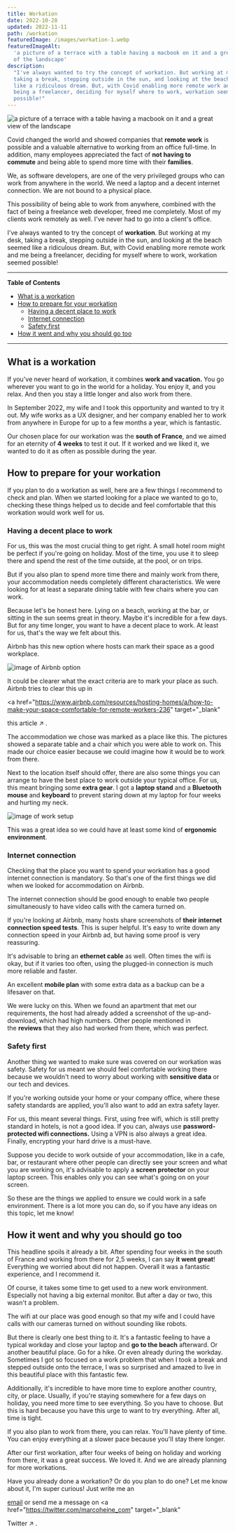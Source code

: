 ```yaml
---
title: Workation
date: 2022-10-28
updated: 2022-11-11
path: /workation
featuredImage: /images/workation-1.webp
featuredImageAlt:
  'a picture of a terrace with a table having a macbook on it and a great view
  of the landscape'
description:
  "I've always wanted to try the concept of workation. But working at my desk,
  taking a break, stepping outside in the sun, and looking at the beach seemed
  like a ridiculous dream. But, with Covid enabling more remote work and me
  being a freelancer, deciding for myself where to work, workation seemed
  possible!"
---
```


![a picture of a terrace with a table having a macbook on it and a great view of the landscape](/images/workation-1.webp)

Covid changed the world and showed companies that **remote work** is possible
and a valuable alternative to working from an office full-time. In addition,
many employees appreciated the fact of **not having to commute** and being able
to spend more time with their **families**.

We, as software developers, are one of the very privileged groups who can work
from anywhere in the world. We need a laptop and a decent internet connection.
We are not bound to a physical place.

This possibility of being able to work from anywhere, combined with the fact of
being a freelance web developer, freed me completely. Most of my clients work
remotely as well. I've never had to go into a client's office.

I've always wanted to try the concept of **workation**. But working at my desk,
taking a break, stepping outside in the sun, and looking at the beach seemed
like a ridiculous dream. But, with Covid enabling more remote work and me being
a freelancer, deciding for myself where to work, workation seemed possible!

---

**Table of Contents**

- [What is a workation](#what-is-a-workation)
- [How to prepare for your workation](#how-to-prepare-for-your-workation)
  - [Having a decent place to work](#having-a-decent-place-to-work)
  - [Internet connection](#internet-connection)
  - [Safety first](#safety-first)
- [How it went and why you should go too](#how-it-went-and-why-you-should-go-too)

---

## What is a workation <a name="what-is-a-workation"></a>

If you've never heard of workation, it combines **work and vacation.** You go
wherever you want to go in the world for a holiday. You enjoy it, and you relax.
And then you stay a little longer and also work from there.

In September 2022, my wife and I took this opportunity and wanted to try it out.
My wife works as a UX designer, and her company enabled her to work from
anywhere in Europe for up to a few months a year, which is fantastic.

Our chosen place for our workation was the **south of France**, and we aimed for
an eternity of **4 weeks** to test it out. If it worked and we liked it, we
wanted to do it as often as possible during the year.

## How to prepare for your workation <a name="how-to-prepare-for-your-workation"></a>

If you plan to do a workation as well, here are a few things I recommend to
check and plan. When we started looking for a place we wanted to go to, checking
these things helped us to decide and feel comfortable that this workation would
work well for us.

### Having a decent place to work <a name="having-a-decent-place-to-work"></a>

For us, this was the most crucial thing to get right. A small hotel room might
be perfect if you're going on holiday. Most of the time, you use it to sleep
there and spend the rest of the time outside, at the pool, or on trips.

But if you also plan to spend more time there and mainly work from there, your
accommodation needs completely different characteristics. We were looking for at
least a separate dining table with few chairs where you can work.

Because let's be honest here. Lying on a beach, working at the bar, or sitting
in the sun seems great in theory. Maybe it's incredible for a few days. But for
any time longer, you want to have a decent place to work. At least for us,
that's the way we felt about this.

Airbnb has this new option where hosts can mark their space as a good workplace.

![image of Airbnb option](/images/airbnb-dedicated-workspace.png)

It could be clearer what the exact criteria are to mark your place as such.
Airbnb tries to clear this up in

<a
  href="https://www.airbnb.com/resources/hosting-homes/a/how-to-make-your-space-comfortable-for-remote-workers-236"
  target="_blank"
>
  this article &#8599;
</a>
.

The accommodation we chose was marked as a place like this. The pictures showed
a separate table and a chair which you were able to work on. This made our
choice easier because we could imagine how it would be to work from there.

Next to the location itself should offer, there are also some things you can
arrange to have the best place to work outside your typical office. For us, this
meant bringing some **extra gear**. I got a **laptop stand** and a **Bluetooth
mouse** and **keyboard** to prevent staring down at my laptop for four weeks and
hurting my neck.

![image of work setup](/images/workation-2.webp)

This was a great idea so we could have at least some kind of **ergonomic
environment**.

### Internet connection <a name="internet-connection"></a>

Checking that the place you want to spend your workation has a good internet
connection is mandatory. So that's one of the first things we did when we looked
for accommodation on Airbnb.

The internet connection should be good enough to enable two people
simultaneously to have video calls with the camera turned on.

If you're looking at Airbnb, many hosts share screenshots of **their internet
connection speed tests**. This is super helpful. It's easy to write down any
connection speed in your Airbnb ad, but having some proof is very reassuring.

It's advisable to bring an **ethernet cable** as well. Often times the wifi is
okay, but if it varies too often, using the plugged-in connection is much more
reliable and faster.

An excellent **mobile plan** with some extra data as a backup can be a lifesaver
on that.

We were lucky on this. When we found an apartment that met our requirements, the
host had already added a screenshot of the up-and-download, which had high
numbers. Other people mentioned in the **reviews** that they also had worked
from there, which was perfect.

### Safety first <a name="safety-first"></a>

Another thing we wanted to make sure was covered on our workation was safety.
Safety for us meant we should feel comfortable working there because we wouldn't
need to worry about working with **sensitive data** or our tech and devices.

If you're working outside your home or your company office, where these safety
standards are applied, you'll also want to add an extra safety layer.

For us, this meant several things. First, using free wifi, which is still pretty
standard in hotels, is not a good idea. If you can, always
use **password-protected wifi connections.** Using a VPN is also always a great
idea. Finally, encrypting your hard drive is a must-have.

<CoffeeHint />

Suppose you decide to work outside of your accommodation, like in a cafe, bar,
or restaurant where other people can directly see your screen and what you are
working on, it's advisable to apply a **screen protector** on your laptop
screen. This enables only you can see what's going on on your screen.

So these are the things we applied to ensure we could work in a safe
environment. There is a lot more you can do, so if you have any ideas on this
topic, let me know!

## How it went and why you should go too <a name="how-it-went-and-why-you-should-go-too"></a>

This headline spoils it already a bit. After spending four weeks in the south of
France and working from there for 2,5 weeks, I can say **it went great**!
Everything we worried about did not happen. Overall it was a fantastic
experience, and I recommend it.

Of course, it takes some time to get used to a new work environment. Especially
not having a big external monitor. But after a day or two, this wasn't a
problem.

The wifi at our place was good enough so that my wife and I could have calls
with our cameras turned on without sounding like robots.

But there is clearly one best thing to it. It's a fantastic feeling to have a
typical workday and close your laptop and **go to the beach** afterward. Or
another beautiful place. Go for a hike. Or even already during the workday.
Sometimes I got so focused on a work problem that when I took a break and
stepped outside onto the terrace, I was so surprised and amazed to live in this
beautiful place with this fantastic few.

Additionally, it's incredible to have more time to explore another country,
city, or place. Usually, if you're staying somewhere for a few days on holiday,
you need more time to see everything. So you have to choose. But this is hard
because you have this urge to want to try everything. After all, time is tight.

If you also plan to work from there, you can relax. You'll have plenty of time.
You can enjoy everything at a slower pace because you'll stay there longer.

After our first workation, after four weeks of being on holiday and working from
there, it was a great success. We loved it. And we are already planning for more
workations.

Have you already done a workation? Or do you plan to do one? Let me know about
it, I'm super curious! Just write me an

<a href="mailto:marco@marcoheine.com">email</a> or send me a message on
<a
  href="https://twitter.com/marcoheine_com"
  target="_blank"
>
  Twitter &#8599;
</a>
.
